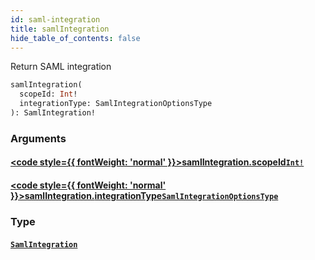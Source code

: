 ```yaml
---
id: saml-integration
title: samlIntegration
hide_table_of_contents: false
---
```








Return SAML integration

```graphql
samlIntegration(
  scopeId: Int!
  integrationType: SamlIntegrationOptionsType
): SamlIntegration!
```


### Arguments

#### [<code style={{ fontWeight: 'normal' }}>samlIntegration.<b>scopeId</b></code>](#)<Bullet />[`Int!`](/api/graphql/documentation/scalars/int) <Badge class="secondary" text="non-null"/> <Badge class="secondary" text="scalar"/>
> 
> 

#### [<code style={{ fontWeight: 'normal' }}>samlIntegration.<b>integrationType</b></code>](#)<Bullet />[`SamlIntegrationOptionsType`](/api/graphql/documentation/enums/saml-integration-options-type) <Badge class="secondary" text="enum"/>
> 
> 

### Type

#### [`SamlIntegration`](/api/graphql/documentation/objects/saml-integration) <Badge class="secondary" text="object"/>
> 
> 





